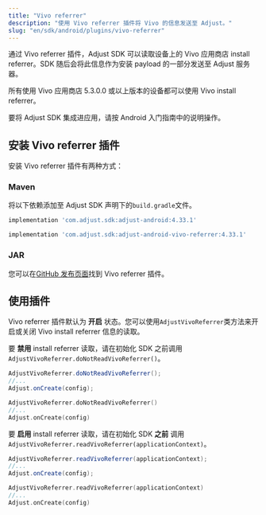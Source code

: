```yaml
---
title: "Vivo referrer"
description: "使用 Vivo referrer 插件将 Vivo 的信息发送至 Adjust。"
slug: "en/sdk/android/plugins/vivo-referrer"
---
```

通过 Vivo referrer 插件，Adjust SDK 可以读取设备上的 Vivo 应用商店 install referrer。SDK 随后会将此信息作为安装 payload 的一部分发送至 Adjust 服务器。

所有使用 Vivo 应用商店 5\.3\.0\.0 或以上版本的设备都可以使用 Vivo install referrer。

要将 Adjust SDK 集成进应用，请按 Android 入门指南中的说明操作。

安装 Vivo referrer 插件
-------------------

安装 Vivo referrer 插件有两种方式：

### Maven

将以下依赖添加至 Adjust SDK 声明下的`build.gradle`文件。

```groovy
implementation 'com.adjust.sdk:adjust-android:4.33.1'

implementation 'com.adjust.sdk:adjust-android-vivo-referrer:4.33.1'
```

### JAR

您可以在[GitHub 发布页面](https://github.com/adjust/android_sdk/releases/latest)找到 Vivo referrer 插件。

使用插件
----

Vivo referrer 插件默认为 **开启** 状态。您可以使用`AdjustVivoReferrer`类方法来开启或关闭 Vivo install referrer 信息的读取。

要 **禁用** install referrer 读取，请在初始化 SDK 之前调用 `AdjustVivoReferrer.doNotReadVivoReferrer()`。
<tabs> <tab title="Java" sync="java"> 

```java
AdjustVivoReferrer.doNotReadVivoReferrer();
//...
Adjust.onCreate(config);
```

</Tab> <tab title="Kotlin" sync="kotlin"> 

```kotlin
AdjustVivoReferrer.doNotReadVivoReferrer()
//...
Adjust.onCreate(config)
```

</Tab> </Tabs> 

要 **启用** install referrer 读取，请在初始化 SDK **之前** 调用 `AdjustVivoReferrer.readVivoReferrer(applicationContext)`。
<tabs> <tab title="Java" sync="java"> 

```java
AdjustVivoReferrer.readVivoReferrer(applicationContext);
//...
Adjust.onCreate(config);
```

</Tab> <tab title="Kotlin" sync="kotlin"> 

```kotlin
AdjustVivoReferrer.readVivoReferrer(applicationContext)
//...
Adjust.onCreate(config)
```

</Tab> </Tabs>

